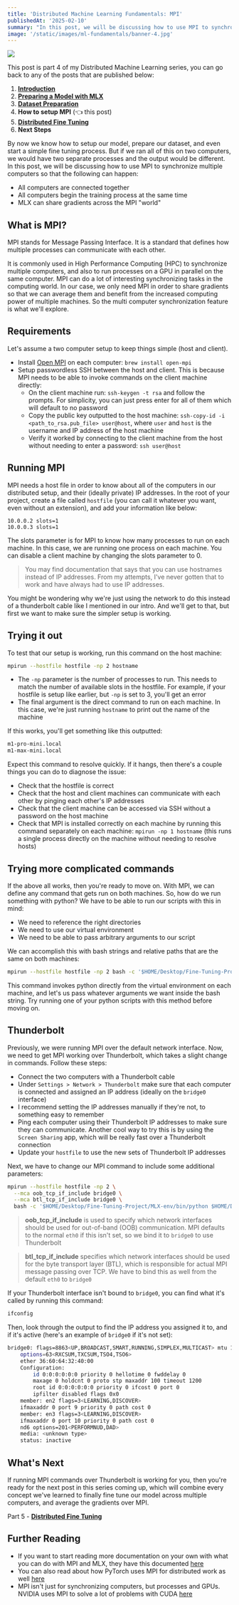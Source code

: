 ```yaml
---
title: 'Distributed Machine Learning Fundamentals: MPI'
publishedAt: '2025-02-10'
summary: "In this post, we will be discussing how to use MPI to synchronize multiple computers."
image: '/static/images/ml-fundamentals/banner-4.jpg'
---
```


![](/static/images/ml-fundamentals/banner-4.jpg)

This post is part 4 of my Distributed Machine Learning series, you can go back to any of the posts that are published below:

1. [**Introduction**](https://www.grandrapidsdeveloper.com/blog/Distributed-Machine-Learning-Fundamentals)
2. [**Preparing a Model with MLX**](https://www.grandrapidsdeveloper.com/blog/Distributed-Machine-Learning-Fundamentals-2)
3. [**Dataset Preparation**](https://www.grandrapidsdeveloper.com/blog/Distributed-Machine-Learning-Fundamentals-3)
4. **How to setup MPI** (👈 this post)
5. [**Distributed Fine Tuning**](https://www.grandrapidsdeveloper.com/blog/Distributed-Machine-Learning-Fundamentals-5)
6. **Next Steps**

By now we know how to setup our model, prepare our dataset, and even start a simple fine tuning process. But if we ran all of this on two computers, we would have two separate processes and the output would be different. In this post, we will be discussing how to use MPI to synchronize multiple computers so that the following can happen:

- All computers are connected together
- All computers begin the training process at the same time
- MLX can share gradients across the MPI "world"

## What is MPI?

MPI stands for Message Passing Interface. It is a standard that defines how multiple processes can communicate with each other.

It is commonly used in High Performance Computing (HPC) to synchronize multiple computers, and also to run processes on a GPU in parallel on the same computer. MPI can do a lot of interesting synchronizing tasks in the computing world. In our case, we only need MPI in order to share gradients so that we can average them and benefit from the increased computing power of multiple machines. So the multi computer synchronization feature is what we'll explore.

## Requirements

Let's assume a two computer setup to keep things simple (host and client).

- Install [Open MPI](https://www.open-mpi.org/) on each computer: `brew install open-mpi`
- Setup passwordless SSH between the host and client. This is because MPI needs to be able to invoke commands on the client machine directly:
  - On the client machine run: `ssh-keygen -t rsa` and follow the prompts. For simplicity, you can just press enter for all of them which will default to no password
  - Copy the public key outputted to the host machine: `ssh-copy-id -i <path_to_rsa.pub_file> user@host`, where `user` and `host` is the username and IP address of the host machine
  - Verify it worked by connecting to the client machine from the host without needing to enter a password: `ssh user@host`

## Running MPI

MPI needs a host file in order to know about all of the computers in our distributed setup, and their (ideally private) IP addresses. In the root of your project, create a file called `hostfile` (you can call it whatever you want, even without an extension), and add your information like below:

```text
10.0.0.2 slots=1
10.0.0.3 slots=1
```

The slots parameter is for MPI to know how many processes to run on each machine. In this case, we are running one process on each machine. You can disable a client machine by changing the slots parameter to 0.

> You may find documentation that says that you can use hostnames instead of IP addresses. From my attempts, I've never gotten that to work and have always had to use IP addresses.

You might be wondering why we're just using the network to do this instead of a thunderbolt cable like I mentioned in our intro. And we'll get to that, but first we want to make sure the simpler setup is working.

## Trying it out

To test that our setup is working, run this command on the host machine:

```bash
mpirun --hostfile hostfile -np 2 hostname
```

- The `-np` parameter is the number of processes to run. This needs to match the number of available slots in the hostfile. For example, if your hostfile is setup like earlier, but `-np` is set to 3, you'll get an error
- The final argument is the direct command to run on each machine. In this case, we're just running `hostname` to print out the name of the machine

If this works, you'll get something like this outputted:

```bash
m1-pro-mini.local
m1-max-mini.local
```

Expect this command to resolve quickly. If it hangs, then there's a couple things you can do to diagnose the issue:
- Check that the hostfile is correct
- Check that the host and client machines can communicate with each other by pinging each other's IP addresses
- Check that the client machine can be accessed via SSH without a password on the host machine
- Check that MPI is installed correctly on each machine by running this command separately on each machine: `mpirun -np 1 hostname` (this runs a single process directly on the machine without needing to resolve hosts)

## Trying more complicated commands

If the above all works, then you're ready to move on. With MPI, we can define any command that gets run on both machines. So, how do we run something with python? We have to be able to run our scripts with this in mind:

- We need to reference the right directories
- We need to use our virtual environment
- We need to be able to pass arbitrary arguments to our script

We can accomplish this with bash strings and relative paths that are the same on both machines:

```bash
mpirun --hostfile hostfile -np 2 bash -c '$HOME/Desktop/Fine-Tuning-Project/MLX-env/bin/python $HOME/Desktop/Fine-Tuning-Project/script.py'
```

This command invokes python directly from the virtual environment on each machine, and let's us pass whatever arguments we want inside the bash string. Try running one of your python scripts with this method before moving on.

## Thunderbolt

Previously, we were running MPI over the default network interface. Now, we need to get MPI working over Thunderbolt, which takes a slight change in commands. Follow these steps:

- Connect the two computers with a Thunderbolt cable
- Under `Settings > Network > Thunderbolt` make sure that each computer is connected and assigned an IP address (ideally on the `bridge0` interface)
- I recommend setting the IP addresses manually if they're not, to something easy to remember
- Ping each computer using their Thunderbolt IP addresses to make sure they can communicate. Another cool way to try this is by using the `Screen Sharing` app, which will be really fast over a Thunderbolt connection
- Update your `hostfile` to use the new sets of Thunderbolt IP addresses

Next, we have to change our MPI command to include some additional parameters:

```bash
mpirun --hostfile hostfile -np 2 \
  --mca oob_tcp_if_include bridge0 \
  --mca btl_tcp_if_include bridge0 \
  bash -c '$HOME/Desktop/Fine-Tuning-Project/MLX-env/bin/python $HOME/Desktop/Fine-Tuning-Project/script.py'
```

> **oob_tcp_if_include** is used to specify which network interfaces should be used for out-of-band (OOB) communication. MPI defaults to the normal `eth0` if this isn't set, so we bind it to `bridge0` to use Thunderbolt

> **btl_tcp_if_include** specifies which network interfaces should be used for the byte transport layer (BTL), which is responsible for actual MPI message passing over TCP. We have to bind this as well from the default `eth0` to `bridge0`

If your Thunderbolt interface isn't bound to `bridge0`, you can find what it's called by running this command:

```bash
ifconfig
```

Then, look through the output to find the IP address you assigned it to, and if it's active (here's an example of `bridge0` if it's not set):

```bash
bridge0: flags=8863<UP,BROADCAST,SMART,RUNNING,SIMPLEX,MULTICAST> mtu 1500
	options=63<RXCSUM,TXCSUM,TSO4,TSO6>
	ether 36:60:64:32:40:00 
	Configuration:
		id 0:0:0:0:0:0 priority 0 hellotime 0 fwddelay 0
		maxage 0 holdcnt 0 proto stp maxaddr 100 timeout 1200
		root id 0:0:0:0:0:0 priority 0 ifcost 0 port 0
		ipfilter disabled flags 0x0
	member: en2 flags=3<LEARNING,DISCOVER>
    ifmaxaddr 0 port 9 priority 0 path cost 0
	member: en3 flags=3<LEARNING,DISCOVER>
    ifmaxaddr 0 port 10 priority 0 path cost 0
	nd6 options=201<PERFORMNUD,DAD>
	media: <unknown type>
	status: inactive
```

## What's Next

If running MPI commands over Thunderbolt is working for you, then you're ready for the next post in this series coming up, which will combine every concept we've learned to finally fine tune our model across multiple computers, and average the gradients over MPI.

Part 5 - [**Distributed Fine Tuning**](https://www.grandrapidsdeveloper.com/blog/Distributed-Machine-Learning-Fundamentals-5)

## Further Reading

- If you want to start reading more documentation on your own with what you can do with MPI and MLX, they have this documented [here](https://ml-explore.github.io/mlx/build/html/usage/distributed.html)
- You can also read about how PyTorch uses MPI for distributed work as well [here](https://pytorch.org/tutorials/intermediate/dist_tuto.html)
- MPI isn't just for synchronizing computers, but processes and GPUs. NVIDIA uses MPI to solve a lot of problems with CUDA [here](https://developer.nvidia.com/mpi-solutions-gpus)